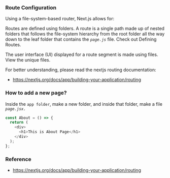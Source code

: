 ### Route Configuration

Using a file-system-based router, Next.js allows for:

Routes are defined using folders. A route is a single path made up of nested folders that follows the file-system hierarchy from the root folder all the way down to the leaf folder that contains the _`page.js`_ file. Check out Defining Routes.

The user interface (UI) displayed for a route segment is made using files. View the unique files.

For better understanding, please read the nextjs routing documentation:

- https://nextjs.org/docs/app/building-your-application/routing

### How to add a new page?

Inside the `app folder`, make a new folder, and inside that folder, make a file _`page.jsx.`_

```js app/about/page.jsx
const About = () => {
  return (
    <div>
      <h1>This is About Page</h1>
    </div>
  );
};
```

### Reference

- https://nextjs.org/docs/app/building-your-application/routing

